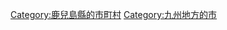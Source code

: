 {{Commonscat|Satsumasendai, Kagoshima}}
{{Catmore}}

{{DEFAULTSORT:Satsumasendai-shi}}
[[Category:鹿兒島縣的市町村|Category:鹿兒島縣的市町村]]
[[Category:九州地方的市|Category:九州地方的市]]